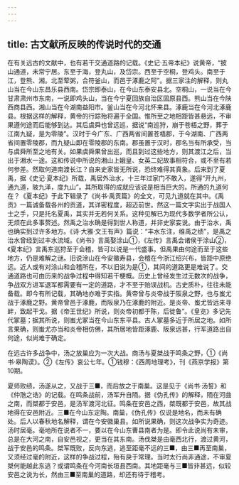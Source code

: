 ```yaml
---
---
---
```

title: 古文献所反映的传说时代的交通
---



在有关远古的文献中，也有若干交通道路的记载。《史记·五帝本纪》说黄帝，“披山通道，未常宁居。东至于海，登丸山，及岱宗。西至于空桐，登鸡头。南至于江，登熊、湘。北至荤粥，合符釜山，而邑于涿鹿之阿”。据三家注的解释，则丸山当在今山东昌乐县西南。岱宗即泰山，在今山东泰安县北。空桐山，一说当在今甘肃肃州市东南，一说即鸡头山，当在今宁夏回族自治区固原县西。熊山当在今陕西商县西。湘山当在今湖南益阳市。釜山当在今河北怀来县。涿鹿当在今河北涿鹿县。根据这样的解释，黄帝的行踪殆将遍于全国。惟所至之地相距皆甚悬远，不审果遵何途而后能够到达。其后虞舜也曾远巡，据说“南巡狩，崩于苍梧之野，葬于江南九疑，是为零陵”。汉时于今广东、广西两省间置苍梧郡，于今湖南、广西两省间置零陵郡，而九疑山即在零陵郡的东南。郡虽置于汉时，郡名当有所承受，当与虞舜所至之地有关。如果虞舜果曾出巡，而且到过这些地方，则其渡江之后，当出于湘水一途。这和传说中所说的湘山上娥皇、女英二妃故事相符合，或不至有若何参差。然取何道南渡长江？自来史家皆无所说，恐终难得其真象。后来到了夏禹，据《史记·夏本纪》所载，禹居外治水，十三年过家门不敢入，遂得“开九州，通九道，陂九泽，度九山”。其所取得的成就应该说是相当巨大的。所通的九道何在？《夏本纪》于此下辑录了《尚书·禹贡篇》的全文，可见九道就在其中。《禹贡》一篇诚备载各州的贡道，其详密程度，超迈前世。然这一篇文字实出于战国人士之手，只是托名夏禹，其实并无若何关系。这种见解已为现代多数学者所公认，无烦在此多事赘述。然禹之治水确是得到世人称道，并非史家妄说。由于治水，禹也确实到过许多地方。《诗·大雅·文王有声》篇说：“丰水东注，维禹之绩”，是禹之治水曾经到过丰水流域。《尚书》言禹娶涂山①，《左传》言禹会诸侯于涂山②，《夏本纪》言禹东巡狩至于会稽，皆可以说是一代盛事。但禹果由何途而至于这些地方，仍是难解之谜。旧说涂山在今安徽寿县，会稽在今浙江绍兴布，皆距中原绝远。近人或有对涂山和会稽所在，不以旧说为是①，其间的道路更是难说了。交通道路也可由历来的战争过程中得知若干梗概。历史上曾经发生过无数次的战争，争战双方进军退军都需要有一定的道路，才不至于贻误战机。古史质朴，往往未能备载。即今有所记载，其确地亦难于实指。黄帝曾与炎帝战于阪泉之野，也与蚩尤战于涿鹿之野。黄帝曾邑于涿鹿，而阪泉乃在涿鹿的附近。是炎帝、蚩尤皆远来寻衅，致起干戈。据《帝王世纪》所说，则炎帝初都于陈，后徙鲁”。《皇览》多记先代冢墓；据其所说，则蚩尤冢当在今山东东平县。古人冢墓多近于所居之地。如所言果确，则蚩尤亦当和炎帝相仿佛，其所居地皆距涿鹿、阪泉远甚，行军道路出自何途，似尚难于确定。

在远古许多战争中，汤之放巢应为一次大战。商汤与夏桀战于鸣条之野，①《尚书·皋陶谟》。②《左传》哀公七年。①钱穆：《西周地理考》，刊《燕京学报》第10期。

夏师败绩，汤遂从之，又战于三■，而后放之于南巢。这是见于《尚书·汤誓》和《仲虺之诰》的记载。在鸣条战前，汤军升自陑。据《伪孔传》的解释，陑在河曲之南，而桀都于安邑，是汤军渡河北征。鸣条在安邑之西，桀既都于安邑，故其战地得在安邑附近。三■在今山东定陶。南巢，《伪孔传》仅说是地名，而未有确处。后人以春秋地名解释，谓在今安徽巢县。如所说果确，则这次战争实为奇迹。汤时居毫。毫地所在说者不一，要以在今山东曹县南者为是。即令此说尚有未审，总是在大河之南，自安邑视之，更当在其东南。汤伐桀是由毫西北行，渡过黄河，战于安邑的鸣条。桀军既败，反向东逃，逃至距毫不远的三■，由三■再至南巢，又须经过毫的附近，这样的争战过程，殆有戾于常理。当时太行尚非通途，不审夏桀何能越此东逃？或谓鸣条在今河南长垣县西南。其地距毫与三■皆非甚远，似较安邑之说为长，然由三■至南巢的道路，却还有待于稽考。